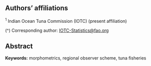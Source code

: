 ## Authors' affiliations

^1^ Indian Ocean Tuna Commission (IOTC) (present affiliation)

\(^\dagger\) Corresponding author: [IOTC-Statistics@fao.org](IOTC-Statistics@fao.org)

## Abstract

**Keywords:** morphometrics, regional observer scheme, tuna fisheries

\pagebreak